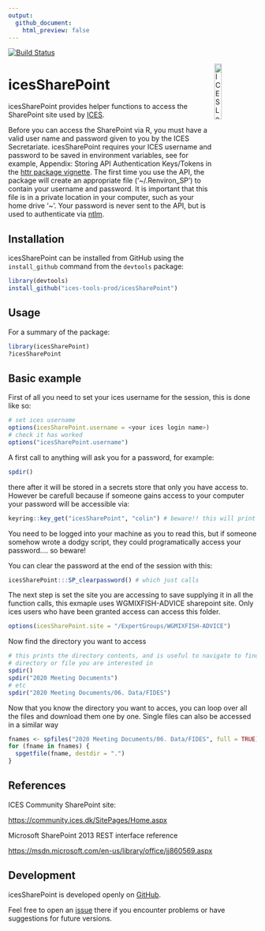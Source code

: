 ```yaml
---
output:
  github_document:
    html_preview: false
---
```


[![Build Status](https://travis-ci.org/ices-tools-prod/icesSharePoint.svg?branch=master)](https://travis-ci.org/ices-tools-prod/icesSharePoint)

[<img align="right" alt="ICES Logo" width="17%" height="17%" src="http://www.ices.dk/_layouts/15/1033/images/icesimg/iceslogo.png">](http://www.ices.dk/Pages/default.aspx)

icesSharePoint
=======

icesSharePoint provides helper functions to access the SharePoint site
used by [ICES](http://www.ices.dk/Pages/default.aspx).

<!-- icesSharePoint is implemented as an [R](https://www.r-project.org) package and
available on [CRAN](https://cran.r-project.org/package=icesSharePoint). -->

Before you can access the SharePoint via R, you must have a valid user name and password
given to you by the ICES Secretariate.  icesSharePoint requires your ICES username and password
to be saved in environment variables, see for example, Appendix: Storing API Authentication Keys/Tokens in the [httr package vignette](https://cran.r-project.org/web/packages/httr/vignettes/api-packages.html).  The first time you use the API, the package will create an appropriate file ('~/.Renviron_SP') to contain your username and password.  It is important that this file is in a private location in your computer, such as your home drive '~'. Your password is never sent to the API, but is used to authenticate via [ntlm](http://davenport.sourceforge.net/ntlm.html).


Installation
------------

icesSharePoint can be installed from GitHub using the `install_github` command from the
`devtools` package:

```r
library(devtools)
install_github("ices-tools-prod/icesSharePoint")
```

Usage
-----

For a summary of the package:

```r
library(icesSharePoint)
?icesSharePoint
```


Basic example
-------

First of all you need to set your ices username for the session, this is done like so:
```r
# set ices username
options(icesSharePoint.username = <your ices login name>)
# check it has worked
options("icesSharePoint.username")
```


A first call to anything will ask you for a password, for example:

```r
spdir()
```

there after it will be stored in a secrets store that only you have access to. However be carefull
because if someone gains access to your computer your password will be accessible via:

```r
keyring::key_get("icesSharePoint", "colin") # beware!! this will print your password to the screen
```

You need to be logged into your machine as you to read this, but if someone somehow wrote a dodgy
script, they could programatically access your password.... so beware!

You can clear the password at the end of the session with this:
```r
icesSharePoint:::SP_clearpassword() # which just calls
```

The next step is set the site you are accessing to save supplying it in all
the function calls, this exmaple uses WGMIXFISH-ADVICE sharepoint site. Only ices users who have
been granted access can access this folder.

```r
options(icesSharePoint.site = "/ExpertGroups/WGMIXFISH-ADVICE")
```

Now find the directory you want to access

```r
# this prints the directory contents, and is useful to navigate to find the
# directory or file you are interested in
spdir()
spdir("2020 Meeting Documents")
# etc
spdir("2020 Meeting Documents/06. Data/FIDES")
```

Now that you know the directory you want to acces, you can loop over all the files and
download them one by one.  Single files can also be accessed in a similar way

```r
fnames <- spfiles("2020 Meeting Documents/06. Data/FIDES", full = TRUE)
for (fname in fnames) {
  spgetfile(fname, destdir = ".")
}
```


References
----------

ICES Community SharePoint site:

[https://community.ices.dk/SitePages/Home.aspx](https://community.ices.dk/SitePages/Home.aspx)

Microsoft SharePoint 2013 REST interface reference

[https://msdn.microsoft.com/en-us/library/office/jj860569.aspx](https://msdn.microsoft.com/en-us/library/office/jj860569.aspx)

Development
-----------

icesSharePoint is developed openly on
[GitHub](https://github.com/ices-tools-prod/icesSharePoint).

Feel free to open an
[issue](https://github.com/ices-tools-prod/icesSharePoint/issues) there if you
encounter problems or have suggestions for future versions.

<!--
The current development version can be installed using:

```R
library(devtools)
install_github("ices-tools-prod/icesSharePoint")
```
-->

<!-- Poke Travis -->
